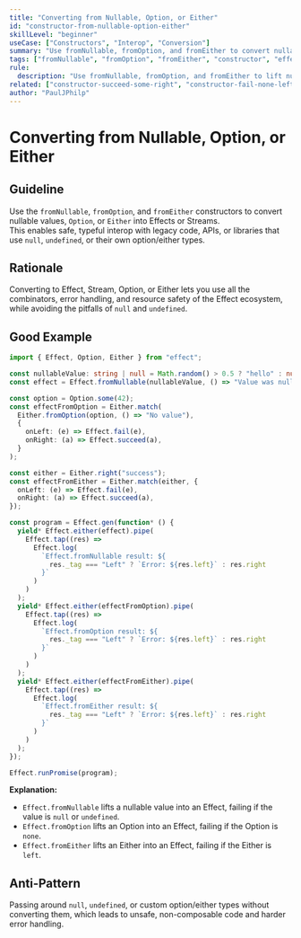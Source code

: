 ```yaml
---
title: "Converting from Nullable, Option, or Either"
id: "constructor-from-nullable-option-either"
skillLevel: "beginner"
useCase: ["Constructors", "Interop", "Conversion"]
summary: "Use fromNullable, fromOption, and fromEither to convert nullable values, Option, or Either into Effects or Streams, enabling safe and composable interop."
tags: ["fromNullable", "fromOption", "fromEither", "constructor", "effect", "stream", "option", "either", "interop", "conversion"]
rule:
  description: "Use fromNullable, fromOption, and fromEither to lift nullable values, Option, or Either into Effects or Streams for safe, typeful interop."
related: ["constructor-succeed-some-right", "constructor-fail-none-left"]
author: "PaulJPhilp"
---
```


# Converting from Nullable, Option, or Either

## Guideline

Use the `fromNullable`, `fromOption`, and `fromEither` constructors to convert nullable values, `Option`, or `Either` into Effects or Streams.  
This enables safe, typeful interop with legacy code, APIs, or libraries that use `null`, `undefined`, or their own option/either types.

## Rationale

Converting to Effect, Stream, Option, or Either lets you use all the combinators, error handling, and resource safety of the Effect ecosystem, while avoiding the pitfalls of `null` and `undefined`.

## Good Example

```typescript
import { Effect, Option, Either } from "effect";

const nullableValue: string | null = Math.random() > 0.5 ? "hello" : null;
const effect = Effect.fromNullable(nullableValue, () => "Value was null");

const option = Option.some(42);
const effectFromOption = Either.match(
  Either.fromOption(option, () => "No value"),
  {
    onLeft: (e) => Effect.fail(e),
    onRight: (a) => Effect.succeed(a),
  }
);

const either = Either.right("success");
const effectFromEither = Either.match(either, {
  onLeft: (e) => Effect.fail(e),
  onRight: (a) => Effect.succeed(a),
});

const program = Effect.gen(function* () {
  yield* Effect.either(effect).pipe(
    Effect.tap((res) =>
      Effect.log(
        `Effect.fromNullable result: ${
          res._tag === "Left" ? `Error: ${res.left}` : res.right
        }`
      )
    )
  );
  yield* Effect.either(effectFromOption).pipe(
    Effect.tap((res) =>
      Effect.log(
        `Effect.fromOption result: ${
          res._tag === "Left" ? `Error: ${res.left}` : res.right
        }`
      )
    )
  );
  yield* Effect.either(effectFromEither).pipe(
    Effect.tap((res) =>
      Effect.log(
        `Effect.fromEither result: ${
          res._tag === "Left" ? `Error: ${res.left}` : res.right
        }`
      )
    )
  );
});

Effect.runPromise(program);

```

**Explanation:**  
- `Effect.fromNullable` lifts a nullable value into an Effect, failing if the value is `null` or `undefined`.
- `Effect.fromOption` lifts an Option into an Effect, failing if the Option is `none`.
- `Effect.fromEither` lifts an Either into an Effect, failing if the Either is `left`.

## Anti-Pattern

Passing around `null`, `undefined`, or custom option/either types without converting them, which leads to unsafe, non-composable code and harder error handling.